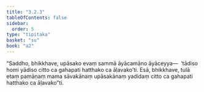 ```yaml
---
title: "3.2.3"
tableOfContents: false
sidebar:
  order: 5
type: "tipitaka"
basket: "su"
book: "a2"
---
```



<DynamicBreadcrumb />

<Division number="133" book="a2">

<Paragraph number="219" book="a2">
“Saddho, bhikkhave, upāsako evaṃ sammā āyācamāno āyāceyya—  ‘tādiso homi yādiso citto ca gahapati hatthako ca āḷavako’ti. Esā, bhikkhave, tulā etaṃ pamāṇaṃ mama sāvakānaṃ upāsakānaṃ yadidaṃ citto ca gahapati hatthako ca āḷavako”ti.
</Paragraph>
</Division>